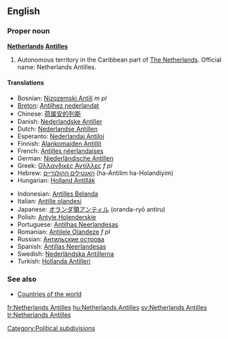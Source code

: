 {{wikipedia}}
==English==

===Proper noun===
'''[[Netherlands]] [[Antilles]]'''

# Autonomous territory in the Caribbean part of [[The Netherlands]]. Official name: Netherlands Antilles.

====Translations====
{{trans-top|autonomous territory}}
* Bosnian: [[Nizozemski Antili]] ''m pl''
* [[Breton]]: [[Antilhez nederlandat]]
* Chinese: [[荷属安的列斯]]
* Danish: [[Nederlandske Antiller]]
* Dutch: [[Nederlandse Antillen]]
* Esperanto: [[Nederlandaj Antiloj]]
* Finnish: [[Alankomaiden Antillit]]
* French: [[Antilles néerlandaises]]
* German: [[Niederländische Antillen]]
* Greek: [[Ολλανδικές Αντίλλες]] ''f pl''
* Hebrew: [[האנטילים ההולנדיים]] (ha-Antilim ha-Holandiyim)
* Hungarian: [[Holland Antillák]]
{{trans-mid}}
* Indonesian: [[Antilles Belanda]]
* Italian: [[Antille olandesi]]
* Japanese: [[オランダ領アンティル]] (oranda-ryō antiru)
* Polish: [[Antyle Holenderskie]]
* Portuguese: [[Antilhas Neerlandesas]]
* Romanian: [[Antilele Olandeze]] ''f pl''
* Russian: [[Антильские острова]]
* Spanish: [[Antillas Neerlandesas]]
* Swedish: [[Nederländska Antillerna]]
* Turkish: [[Hollanda Antilleri]]
{{trans-bottom}}

===See also===
* [[Appendix:Countries of the world|Countries of the world]]

[[Category:Political subdivisions]]

[[fr:Netherlands Antilles]]
[[hu:Netherlands Antilles]]
[[sv:Netherlands Antilles]]
[[tr:Netherlands Antilles]]